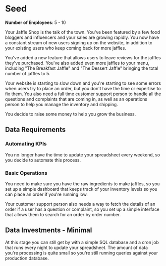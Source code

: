 # Seed

**Number of Employees**: 5 - 10

Your Jaffle Shop is the talk of the town. You've been featured by a few food bloggers and influencers and your sales are growing rapidly.
You now have a constant stream of new users signing up on the website, in addition to your existing users who keep coming back for more jaffles.

You've added a new feature that allows users to leave reviews for the jaffles they've purchased.
You've also added even more jaffles to your menu, including "The Breakfast Jaffle" and "The Dessert Jaffle" bringing the total number of jaffles to 5.

Your website is starting to slow down and you're starting to see some errors when users try to place an order, but you don't have the time or expertise to fix them.
You also need a full time customer support person to handle all the questions and complaints that are coming in, as well as an operations person to help you manage the inventory and shipping.

You decide to raise some money to help you grow the business.

## Data Requirements

### Automating KPIs

You no longer have the time to update your spreadsheet every weekend, so you decide to automate this process.

### Basic Operations

You need to make sure you have the raw ingredients to make jaffles, so you set up a simple dashboard that keeps track of
your inventory levels so you can place an order if you're running low.

Your customer support person also needs a way to fetch the details of an order if a user has a question or complaint,
so you set up a simple interface that allows them to search for an order by order number.

## Data Investments - Minimal

At this stage you can still get by with a simple SQL database and a cron job that runs every night to update your spreadsheet.
The amount of data you're processing is quite small so you're still running queries against your production database.
